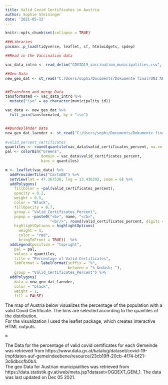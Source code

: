 ```yaml
---
title: Valid Covid Certificates in Austria
author: Sophie Steininger
date: '2021-05-12'
---
```


```r
knitr::opts_chunk$set(collapse = TRUE)
```


```r
###Libraries
pacman::p_load(tidyverse, leaflet, sf, htmlwidgets, spdep)

##Read in the Vaccination data 

vac_data_intro <- read_delim("COVID19_vaccination_municipalities.csv", delim = ";")

##Geo Data 
new_geo_dat <- st_read("C:/Users/sophi/Documents/Dokumente final/UNI AKTUELLES/Economic and Social Policy - Data Science/Github HW/GeoJSON-TopoJSON-Austria/2021/simplified-95/gemeinden_95_geo.json")


##Transform and merge Data
tansformated <- vac_data_intro %>%
  mutate("iso" = as.character(municipality_id))

vac_data <- new_geo_dat %>%
  full_join(tansformated, by = "iso") 


##Bundesländer Data
new_geo_dat_laender <- st_read("C:/Users/sophi/Documents/Dokumente final/UNI AKTUELLES/Economic and Social Policy - Data Science/Github HW/GeoJSON-TopoJSON-Austria/2021/simplified-95/laender_95_geo.json")
             
#valid_percent_certificates
quantiles <- round(quantile(vac_data$valid_certificates_percent, na.rm = TRUE))
pal <- colorBin("Greens", 
                domain = vac_data$valid_certificates_percent, 
                bins = quantiles)

m <- leaflet(vac_data) %>%
  addProviderTiles("CartoDB") %>%
  setView(lat = 47.367538, lng = 13.436292, zoom = 6) %>%
  addPolygons(
    fillColor = ~pal(valid_certificates_percent),
    opacity = 0.2,
    weight = 0.5,
    color = "Black",
    fillOpacity = 0.7, 
    group = "Valid_Certificates_Percent", 
    popup = ~paste0("<b>", name, "</b>", 
                    "<br/>", round(valid_certificates_percent, digits = 2), "%"), 
    highlightOptions = highlightOptions(
      weight = 1,
      color = "red",
      bringToFront = TRUE))  %>% 
  addLegend(position = "topright", 
    pal = pal, 
    values = quantiles, 
    title = "Percentage of Valid Certificates",
    labFormat = labelFormat(suffix = "%", 
                            between = "% &ndash; "),
    group = "Valid_Certificates_Percent") %>%
  addPolygons(
    data = new_geo_dat_laender, 
    color = "black", 
    weight = 1, 
    fill = FALSE)

```
The map of Austria below visualizes the percentage of the population with a valid Covid Certificate. 
The bins are selected according to the quantiles of the distribution.  <br>
For the visualization I used the leaflet package, which creates interactive HTML outputs.

```r
m
```

The Data for the percentage of valid covid certificates for each Gemeinde was retrieved from https://www.data.gv.at/katalog/dataset/covid-19-impfdaten-auf-gemeindeebene/resource/23cb19ff-20cb-4f74-bf21-3c6dbccfb0b4.  <br>
The geo Data for Austrian municipialities was retrieved from https://data.statistik.gv.at/web/meta.jsp?dataset=OGDEXT_GEM_1. 
The data was last updated on Dec 05 2021. 
